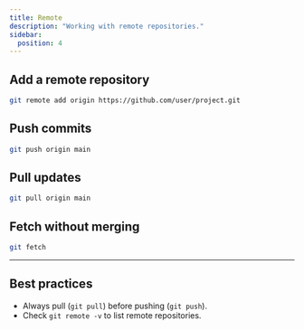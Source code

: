 ```yaml
---
title: Remote
description: "Working with remote repositories."
sidebar:
  position: 4
---
```


## Add a remote repository

```bash
git remote add origin https://github.com/user/project.git
```

## Push commits

```bash
git push origin main
```

## Pull updates

```bash
git pull origin main
```

## Fetch without merging

```bash
git fetch
```

---

## Best practices

- Always pull (`git pull`) before pushing (`git push`).  
- Check `git remote -v` to list remote repositories.  
